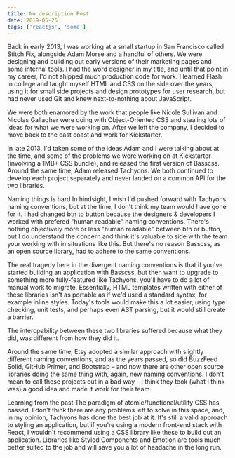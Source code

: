 ```yaml
---
title: No description Post
date: 2019-05-25
tags: ['reactjs', 'some']
---
```


Back in early 2013, I was working at a small startup in San Francisco called Stitch Fix, alongside Adam Morse and a handful of others. We were designing and building out early versions of their marketing pages and some internal tools. I had the word designer in my title, and until that point in my career, I'd not shipped much production code for work. I learned Flash in college and taught myself HTML and CSS on the side over the years, using it for small side projects and design prototypes for user research, but had never used Git and knew next-to-nothing about JavaScript.

We were both enamored by the work that people like Nicole Sullivan and Nicolas Gallagher were doing with Object-Oriented CSS and stealing lots of ideas for what we were working on. After we left the company, I decided to move back to the east coast and work for Kickstarter.

In late 2013, I'd taken some of the ideas Adam and I were talking about at the time, and some of the problems we were working on at Kickstarter (involving a 1MB+ CSS bundle), and released the first version of Basscss. Around the same time, Adam released Tachyons. We both continued to develop each project separately and never landed on a common API for the two libraries.

Naming things is hard
In hindsight, I wish I'd pushed forward with Tachyons naming conventions, but at the time, I don't think my team would have gone for it. I had changed btn to button because the designers & developers I worked with prefered "human readable" naming conventions. There's nothing objectively more or less "human readable" between btn or button, but I do understand the concern and think it's valuable to side with the team your working with in situations like this. But there's no reason Basscss, as an open source library, had to adhere to the same conventions.

The real tragedy here in the divergent naming conventions is that if you've started building an application with Basscss, but then want to upgrade to something more fully-featured like Tachyons, you'll have to do a lot of manual work to migrate. Essentially, HTML templates written with either of these libraries isn't as portable as if we'd used a standard syntax, for example inline styles. Today's tools would make this a lot easier, using type checking, unit tests, and perhaps even AST parsing, but it would still create a barrier.

The interopability between these two libraries suffered because what they did, was different from how they did it.

Around the same time, Etsy adopted a similar approach with slightly different naming conventions, and as the years passed, so did BuzzFeed Solid, GitHub Primer, and Bootstrap – and now there are other open source libraries doing the same thing with, again, new naming conventions. I don't mean to call these projects out in a bad way – I think they took (what I think was) a good idea and made it work for their team.

Learning from the past
The paradigm of atomic/functional/utility CSS has passed. I don't think there are any problems left to solve in this space, and, in my opinion, Tachyons has done the best job at it. It's still a valid approach to styling an application, but if you're using a modern front-end stack with React, I wouldn't recommend using a CSS library like these to build out an application. Libraries like Styled Components and Emotion are tools much better suited to the job and will save you a lot of headache in the long run.
